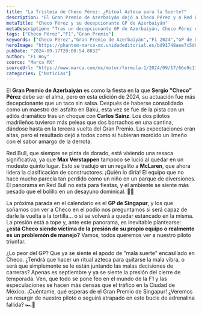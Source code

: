 ```yaml
---
title: "La Tristeza de Checo Pérez: ¿Ritual Azteca para la Suerte?"
description: "El Gran Premio de Azerbaiyán dejó a Checo Pérez y a Red Bull en la cuerda floja. ¿Podrá revertir la mala fortuna en Singapur? Descúbrelo aquí."
metaTitle: "Checo Pérez y su decepcionante GP de Azerbaiyán"
metaDescription: "Tras un decepcionante GP de Azerbaiyán, Checo Pérez enfrenta críticas. ¿Conseguirá revertir su suerte en el GP de Singapur?"
tags: ["Checo Pérez","F1","Gran Premio"]
keywords: ["Checo Pérez","Gran Premio de Azerbaiyán","F1 2024","GP de Singapur","Red Bull"]
heroImage: "https://phantom-marca-mx.unidadeditorial.es/bd91748aee7c5d69368f464b2019d030/resize/600/mx/assets/multimedia/imagenes/2024/09/17/17265951320676.jpg"
pubDate: "2024-09-17T20:00:54.883Z"
author: "F1 Hoy"
source: "Marca MX"
sourceUrl: "https://www.marca.com/mx/motor/formula-1/2024/09/17/66e9c111ca474199628b45a9.html"
categories: ["Noticias"]
---
```

El **Gran Premio de Azerbaiyán** es como la fiesta en la que **Sergio "Checo" Pérez** debe ser el alma, pero en esta edición de 2024, su actuación fue más decepcionante que un taco sin salsa. Después de haberse consolidado como un maestro del asfalto en Bakú, esta vez se fue de la pista con un adiós dramático tras un choque con **Carlos Sainz**. Los dos pilotos madrileños tuvieron más peleas que dos borrachos en una cantina, dándose hasta en la tercera vuelta del Gran Premio. Las expectaciones eran altas, pero el resultado dejó a todos como si hubieran mordido un limeño con el sabor amargo de la derrota.

Red Bull, que siempre se pinta de dorado, está viviendo una resaca significativa, ya que **Max Verstappen** tampoco se lució al quedar en un modesto quinto lugar. Esto se tradujo en un regalito a **McLaren**, que ahora lidera la clasificación de constructores. ¡Quién lo diría! El equipo que no hace mucho parecía tan perdido como un niño en un parque de diversiones. El panorama en Red Bull no está para fiestas, y el ambiente se siente más pesado que el bolillo en un desayuno dominical. 🤦‍♂️

La próxima parada en el calendario es el **GP de Singapur**, y los que soñamos con ver a Checo en el podio nos preguntamos si será capaz de darle la vuelta a la tortilla... o si se volverá a quedar estancado en la misma. La presión está a tope y, ante este panorama, es inevitable plantearse: **¿está Checo siendo víctima de la presión de su propio equipo o realmente es un problemón de manejo?** Vamos, todos queremos ver a nuestro piloto triunfar. 

¿Lo peor del GP? Que ya se siente el apodo de "mala suerte" encasillado en Checo. ¿Tendrá que hacer un ritual azteca para quitarse la mala vibra, o será que simplemente se le están juntando las malas decisiones de carreras? Apenas es septiembre y ya se siente la presión del cierre de temporada. Ven, que todo se pone feo en el mundo de la F1 y las especulaciones se hacen más densas que el tráfico en la Ciudad de México. ¡Cuéntame, qué esperas de el Gran Premio de Singapur! ¿Veremos un resurgir de nuestro piloto o seguirá atrapado en este bucle de adrenalina fallida? 🏎️💨


